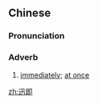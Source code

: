 ==Chinese==
{{zh-forms}}

===Pronunciation===
{{zh-pron
|m=xùnjí
|c=seon3 zik1
|mn=qz:sìn-chit/xm,zz:sìn-chek
|cat=adv
}}

===Adverb===
{{zh-adv}}

# [[immediately]]; [[at once]]

[[zh:迅即]]